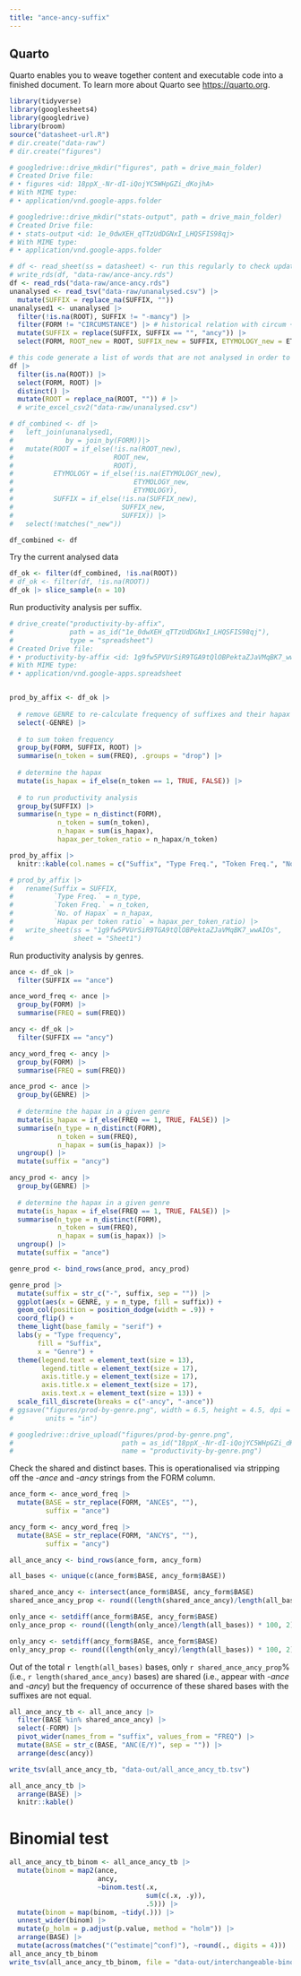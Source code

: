 ```yaml
---
title: "ance-ancy-suffix"
---
```


## Quarto

Quarto enables you to weave together content and executable code into a finished document. To learn more about Quarto see <https://quarto.org>.

```r
library(tidyverse)
library(googlesheets4)
library(googledrive)
library(broom)
source("datasheet-url.R")
# dir.create("data-raw")
# dir.create("figures")

# googledrive::drive_mkdir("figures", path = drive_main_folder)
# Created Drive file:
# • figures <id: 18ppX_-Nr-dI-iQojYC5WHpGZi_dKojhA>
# With MIME type:
# • application/vnd.google-apps.folder

# googledrive::drive_mkdir("stats-output", path = drive_main_folder)
# Created Drive file:
# • stats-output <id: 1e_0dwXEH_qTTzUdDGNxI_LHQSFIS98qj>
# With MIME type:
# • application/vnd.google-apps.folder
```

```r
# df <- read_sheet(ss = datasheet) <- run this regularly to check update
# write_rds(df, "data-raw/ance-ancy.rds")
df <- read_rds("data-raw/ance-ancy.rds")
unanalysed <- read_tsv("data-raw/unanalysed.csv") |> 
  mutate(SUFFIX = replace_na(SUFFIX, ""))
unanalysed1 <- unanalysed |> 
  filter(!is.na(ROOT), SUFFIX != "-mancy") |> 
  filter(FORM != "CIRCUMSTANCE") |> # historical relation with circum + stance
  mutate(SUFFIX = replace(SUFFIX, SUFFIX == "", "ancy")) |> 
  select(FORM, ROOT_new = ROOT, SUFFIX_new = SUFFIX, ETYMOLOGY_new = ETYMOLOGY)
```

```r
# this code generate a list of words that are not analysed in order to check if there are any words skipped while in fact relevant
df |> 
  filter(is.na(ROOT)) |> 
  select(FORM, ROOT) |> 
  distinct() |> 
  mutate(ROOT = replace_na(ROOT, "")) # |> 
  # write_excel_csv2("data-raw/unanalysed.csv")
```

```r
# df_combined <- df |> 
#   left_join(unanalysed1,
#             by = join_by(FORM))|> 
#   mutate(ROOT = if_else(!is.na(ROOT_new),
#                         ROOT_new,
#                         ROOT),
#          ETYMOLOGY = if_else(!is.na(ETYMOLOGY_new),
#                              ETYMOLOGY_new,
#                              ETYMOLOGY),
#          SUFFIX = if_else(!is.na(SUFFIX_new),
#                           SUFFIX_new,
#                           SUFFIX)) |> 
#   select(!matches("_new"))

df_combined <- df
```


Try the current analysed data

```r
df_ok <- filter(df_combined, !is.na(ROOT))
# df_ok <- filter(df, !is.na(ROOT))
df_ok |> slice_sample(n = 10)
```

Run productivity analysis per suffix.

```r
# drive_create("productivity-by-affix",
#              path = as_id("1e_0dwXEH_qTTzUdDGNxI_LHQSFIS98qj"),
#              type = "spreadsheet")
# Created Drive file:
# • productivity-by-affix <id: 1g9fw5PVUrSiR9TGA9tQlOBPektaZJaVMqBK7_wwAIOs>
# With MIME type:
# • application/vnd.google-apps.spreadsheet


prod_by_affix <- df_ok |> 
  
  # remove GENRE to re-calculate frequency of suffixes and their hapax
  select(-GENRE) |> 
  
  # to sum token frequency
  group_by(FORM, SUFFIX, ROOT) |> 
  summarise(n_token = sum(FREQ), .groups = "drop") |> 
  
  # determine the hapax
  mutate(is_hapax = if_else(n_token == 1, TRUE, FALSE)) |> 
  
  # to run productivity analysis
  group_by(SUFFIX) |> 
  summarise(n_type = n_distinct(FORM),
            n_token = sum(n_token),
            n_hapax = sum(is_hapax),
            hapax_per_token_ratio = n_hapax/n_token)

prod_by_affix |> 
  knitr::kable(col.names = c("Suffix", "Type Freq.", "Token Freq.", "No. Hapax", "Hapax per Token Ratio"))

# prod_by_affix |> 
#   rename(Suffix = SUFFIX,
#          `Type Freq.` = n_type,
#          `Token Freq.` = n_token,
#          `No. of Hapax` = n_hapax,
#          `Hapax per token ratio` = hapax_per_token_ratio) |> 
#   write_sheet(ss = "1g9fw5PVUrSiR9TGA9tQlOBPektaZJaVMqBK7_wwAIOs",
#               sheet = "Sheet1")

```

Run productivity analysis by genres.

```r
ance <- df_ok |> 
  filter(SUFFIX == "ance")

ance_word_freq <- ance |> 
  group_by(FORM) |> 
  summarise(FREQ = sum(FREQ))

ancy <- df_ok |> 
  filter(SUFFIX == "ancy")

ancy_word_freq <- ancy |> 
  group_by(FORM) |> 
  summarise(FREQ = sum(FREQ))

ance_prod <- ance |> 
  group_by(GENRE) |> 
  
  # determine the hapax in a given genre
  mutate(is_hapax = if_else(FREQ == 1, TRUE, FALSE)) |> 
  summarise(n_type = n_distinct(FORM),
            n_token = sum(FREQ),
            n_hapax = sum(is_hapax)) |> 
  ungroup() |> 
  mutate(suffix = "ancy")

ancy_prod <- ancy |> 
  group_by(GENRE) |> 
  
  # determine the hapax in a given genre
  mutate(is_hapax = if_else(FREQ == 1, TRUE, FALSE)) |> 
  summarise(n_type = n_distinct(FORM),
            n_token = sum(FREQ),
            n_hapax = sum(is_hapax)) |> 
  ungroup() |> 
  mutate(suffix = "ance")

genre_prod <- bind_rows(ance_prod, ancy_prod)

```

```r

genre_prod |> 
  mutate(suffix = str_c("-", suffix, sep = "")) |> 
  ggplot(aes(x = GENRE, y = n_type, fill = suffix)) + 
  geom_col(position = position_dodge(width = .9)) +
  coord_flip() +
  theme_light(base_family = "serif") +
  labs(y = "Type frequency",
       fill = "Suffix",
       x = "Genre") +
  theme(legend.text = element_text(size = 13),
        legend.title = element_text(size = 17),
        axis.title.y = element_text(size = 17),
        axis.title.x = element_text(size = 17),
        axis.text.x = element_text(size = 13)) +
  scale_fill_discrete(breaks = c("-ancy", "-ance"))
# ggsave("figures/prod-by-genre.png", width = 6.5, height = 4.5, dpi = 300,
#        units = "in")

# googledrive::drive_upload("figures/prod-by-genre.png",
#                           path = as_id("18ppX_-Nr-dI-iQojYC5WHpGZi_dKojhA"),
#                           name = "productivity-by-genre.png")

```

Check the shared and distinct bases. This is operationalised via stripping off the -*ance* and -*ancy* strings from the FORM column.

```r
ance_form <- ance_word_freq |> 
  mutate(BASE = str_replace(FORM, "ANCE$", ""),
         suffix = "ance")

ancy_form <- ancy_word_freq |> 
  mutate(BASE = str_replace(FORM, "ANCY$", ""),
         suffix = "ancy")

all_ance_ancy <- bind_rows(ance_form, ancy_form)

all_bases <- unique(c(ance_form$BASE, ancy_form$BASE))

shared_ance_ancy <- intersect(ance_form$BASE, ancy_form$BASE)
shared_ance_ancy_prop <- round((length(shared_ance_ancy)/length(all_bases)) * 100, 2)

only_ance <- setdiff(ance_form$BASE, ancy_form$BASE)
only_ance_prop <- round((length(only_ance)/length(all_bases)) * 100, 2)

only_ancy <- setdiff(ancy_form$BASE, ance_form$BASE)
only_ancy_prop <- round((length(only_ancy)/length(all_bases)) * 100, 2)
```

Out of the total `r length(all_bases)` bases, only `r shared_ance_ancy_prop`% (i.e., `r length(shared_ance_ancy)` bases) are shared (i.e., appear with -*ance* and -*ancy*) but the frequency of occurrence of these shared bases with the suffixes are not equal.

```r
all_ance_ancy_tb <- all_ance_ancy |> 
  filter(BASE %in% shared_ance_ancy) |> 
  select(-FORM) |> 
  pivot_wider(names_from = "suffix", values_from = "FREQ") |> 
  mutate(BASE = str_c(BASE, "ANC(E/Y)", sep = "")) |> 
  arrange(desc(ancy))

write_tsv(all_ance_ancy_tb, "data-out/all_ance_ancy_tb.tsv")

all_ance_ancy_tb |> 
  arrange(BASE) |> 
  knitr::kable()
```


# Binomial test

```r
all_ance_ancy_tb_binom <- all_ance_ancy_tb |> 
  mutate(binom = map2(ance, 
                      ancy, 
                      ~binom.test(.x,
                                  sum(c(.x, .y)),
                                  .5))) |> 
  mutate(binom = map(binom, ~tidy(.))) |> 
  unnest_wider(binom) |> 
  mutate(p_holm = p.adjust(p.value, method = "holm")) |> 
  arrange(BASE) |> 
  mutate(across(matches("(^estimate|^conf)"), ~round(., digits = 4)))
all_ance_ancy_tb_binom
write_tsv(all_ance_ancy_tb_binom, file = "data-out/interchangeable-binom-test.tsv")
```

